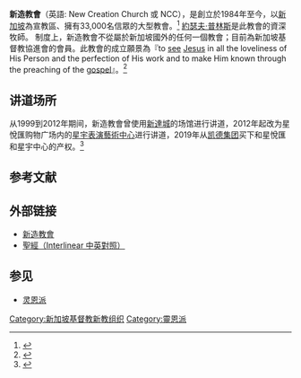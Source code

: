 {{Infobox church
| denomination     = [[靈恩派|靈恩派]]
| founded_date     = 1984
| image        = New Creation Church, Buona Vista.jpg
| imagesize    = 270px
| caption      = 位于[[纬壹科技城|纬壹科技城]]的主教堂——星悅匯，临近[[波那维斯达地铁站|波那维斯达地铁站]]
| seniorpastor     = [[約瑟夫·普林斯|約瑟夫·普林斯]]
| country          = {{SGP}}
| website          = [http://www.newcreation.org.sg New Creation Church]<br>[http://josephprince.org 約瑟夫·普林斯]
| logo             = <!-- 檔案不存在 New Creation Church Logo.jpg -->
| logosize         = 150
}}

'''新造教會'''（英語: New Creation Church 或 NCC），是創立於1984年至今，以[[新加坡|新加坡]]為宣教區、擁有33,000名信眾的大型教會。<ref>{{cite news|url=http://www.newcreation.org.sg/about-us/history |title=History |publisher=''New Creation Church'' |accessdate=2010-06-15 |deadurl=yes |archiveurl=https://web.archive.org/web/20100723021646/http://www.newcreation.org.sg/about-us/history |archivedate=2010-07-23 }}</ref> [[約瑟夫·普林斯|約瑟夫·普林斯]]是此教會的資深牧師。
制度上，新造教會不從屬於新加坡國外的任何一個教會；目前為新加坡基督教協進會的會員。此教會的成立願景為『to [[五旬節運動|see]] [[耶穌|Jesus]] in all the loveliness of His Person and the perfection of His work and to make Him known through the preaching of the [[福音|gospel]]』。<ref>{{cite news |url=http://www.newcreation.org.sg/about-us/mission-statement-core-values |title=Mission Statement & Core Values |publisher=New Creation Church |accessdate=2010-07-09 |archive-date=2010-07-23 |archive-url=https://web.archive.org/web/20100723022624/http://www.newcreation.org.sg/about-us/mission-statement-core-values |dead-url=no }}</ref>

== 讲道场所 ==

从1999到2012年期间，新造教會曾使用[[新達城|新達城]]的场馆进行讲道，2012年起改为星悅匯购物广场内的[[星宇表演藝術中心|星宇表演藝術中心]]进行讲道，2019年从[[凯德集团|凯德集团]]买下和星悅匯和星宇中心的产权。<ref>{{cite news |author=宋慧纯 |title=凯德以2.96亿元脱售星悦汇给新造教会商业支部 |url=https://www.zaobao.com.sg/znews/singapore/story20191121-1006932 |accessdate=2020-11-12 |work=[[联合早报|联合早报]] |date=2019-11-21 |archive-date=2020-11-17 |archive-url=https://web.archive.org/web/20201117063745/https://www.zaobao.com.sg/znews/singapore/story20191121-1006932 |dead-url=no }}</ref>

==参考文献==
{{Reflist|2}}

==外部链接==
* [http://www.newcreation.org.sg 新造教會] {{Wayback|url=http://www.newcreation.org.sg/ |date=20200824045635 }}
* [http://www.o-bible.com/b5/int.html 聖經（Interlinear 中英對照）] {{Wayback|url=http://www.o-bible.com/b5/int.html |date=20110826033718 }}

== 参见 ==
* [[灵恩派|灵恩派]]

[[Category:新加坡基督教新教组织|Category:新加坡基督教新教组织]]
[[Category:靈恩派|Category:靈恩派]]